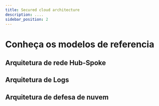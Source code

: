 ```yaml
---
title: Secured cloud architecture
description: ....
sidebar_position: 2
---
```


# Conheça os modelos de referencia


## Arquitetura de rede Hub-Spoke
<Drawio content={simpleGraph} page={0} />

## Arquitetura de Logs
<Drawio content={simpleGraph} page={1} />

## Arquitetura de defesa de nuvem
<Drawio content={simpleGraph} page={2} />